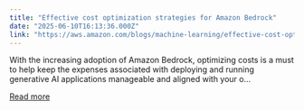 ```yaml
---
title: "Effective cost optimization strategies for Amazon Bedrock"
date: "2025-06-10T16:13:36.000Z"
link: "https://aws.amazon.com/blogs/machine-learning/effective-cost-optimization-strategies-for-amazon-bedrock/"
---
```


With the increasing adoption of Amazon Bedrock, optimizing costs is a must to help keep the expenses associated with deploying and running generative AI applications manageable and aligned with your o...

[Read more](https://aws.amazon.com/blogs/machine-learning/effective-cost-optimization-strategies-for-amazon-bedrock/)
